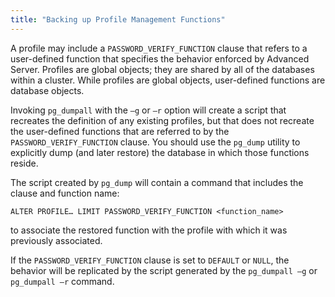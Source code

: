 ```yaml
---
title: "Backing up Profile Management Functions"
---
```


A profile may include a `PASSWORD_VERIFY_FUNCTION` clause that refers to a user-defined function that specifies the behavior enforced by Advanced Server. Profiles are global objects; they are shared by all of the databases within a cluster. While profiles are global objects, user-defined functions are database objects.

Invoking `pg_dumpall` with the `–g` or `–r` option will create a script that recreates the definition of any existing profiles, but that does not recreate the user-defined functions that are referred to by the `PASSWORD_VERIFY_FUNCTION` clause. You should use the `pg_dump` utility to explicitly dump (and later restore) the database in which those functions reside.

The script created by `pg_dump` will contain a command that includes the clause and function name:

``` text
ALTER PROFILE… LIMIT PASSWORD_VERIFY_FUNCTION <function_name>
```

to associate the restored function with the profile with which it was previously associated.

If the `PASSWORD_VERIFY_FUNCTION` clause is set to `DEFAULT` or `NULL`, the behavior will be replicated by the script generated by the `pg_dumpall –g` or `pg_dumpall –r` command.
